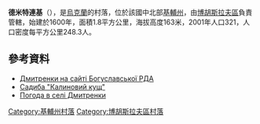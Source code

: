 {{coord|49|25|17|N|30|51|51|E|scale:30000|display=title}}

'''德米特連基'''（{{lang-uk|Дмитренки}}），是[[烏克蘭|烏克蘭]]的村落，位於該國中北部[[基輔州|基輔州]]，由[[博胡斯拉夫區|博胡斯拉夫區]]負責管轄，始建於1600年，面積1.8平方公里，海拔高度163米，2001年人口321，人口密度每平方公里248.3人。

==參考資料==
* [http://boguslav-rda.gov.ua/index.php?option=com_content&view=article&id=349 Дмитренки на сайті Богуславської РДА] {{Wayback|url=http://boguslav-rda.gov.ua/index.php?option=com_content&view=article&id=349 |date=20160304185456 }}
* [https://web.archive.org/web/20140717040918/http://www.nesterova-nina.nm.ru/ Садиба "Калиновий кущ"]
* [http://weather.in.ua/ua/kievskaja/6836 Погода в селі Дмитренки] {{Wayback|url=http://weather.in.ua/ua/kievskaja/6836 |date=20170615174957 }}

{{DEFAULTSORT:Дмитренки}}
[[Category:基輔州村落|Category:基輔州村落]]
[[Category:博胡斯拉夫區村落|Category:博胡斯拉夫區村落]]


{{Kiev-geo-stub}}